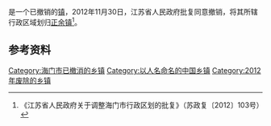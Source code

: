 {{中国乡级行政区|32/06/84/119/000}}

'''{{PAGENAMEBASE}}'''是{{PRC admin/fullname|32/06/84}}一个已撤销的[[行政建制镇|镇]]，2012年11月30日，江苏省人民政府批复同意撤销{{PAGENAMEBASE}}，将其所辖行政区域划归[[正余镇|正余镇]]<ref>《江苏省人民政府关于调整海门市行政区划的批复》（苏政复〔2012〕103号）</ref>。

== 参考资料 ==
{{reflist}}

{{江苏行政区划小作品}}
[[Category:海门市已撤消的乡镇|Category:海门市已撤消的乡镇]]
[[Category:以人名命名的中国乡镇|Category:以人名命名的中国乡镇]]
[[Category:2012年废除的乡镇|Category:2012年废除的乡镇]]